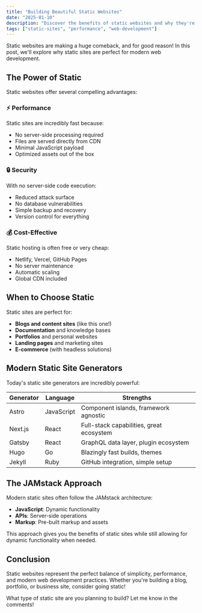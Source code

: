```yaml
---
title: "Building Beautiful Static Websites"
date: "2025-01-10"
description: "Discover the benefits of static websites and why they're perfect for blogs, portfolios, and documentation sites."
tags: ["static-sites", "performance", "web-development"]
---
```


Static websites are making a huge comeback, and for good reason! In this post, we'll explore why static sites are perfect for modern web development.

## The Power of Static

Static websites offer several compelling advantages:

### ⚡ Performance
Static sites are incredibly fast because:
- No server-side processing required
- Files are served directly from CDN
- Minimal JavaScript payload
- Optimized assets out of the box

### 🔒 Security
With no server-side code execution:
- Reduced attack surface
- No database vulnerabilities
- Simple backup and recovery
- Version control for everything

### 💰 Cost-Effective
Static hosting is often free or very cheap:
- Netlify, Vercel, GitHub Pages
- No server maintenance
- Automatic scaling
- Global CDN included

## When to Choose Static

Static sites are perfect for:

- **Blogs and content sites** (like this one!)
- **Documentation** and knowledge bases
- **Portfolios** and personal websites
- **Landing pages** and marketing sites
- **E-commerce** (with headless solutions)

## Modern Static Site Generators

Today's static site generators are incredibly powerful:

| Generator | Language | Strengths |
|-----------|----------|-----------|
| Astro | JavaScript | Component islands, framework agnostic |
| Next.js | React | Full-stack capabilities, great ecosystem |
| Gatsby | React | GraphQL data layer, plugin ecosystem |
| Hugo | Go | Blazingly fast builds, themes |
| Jekyll | Ruby | GitHub integration, simple setup |

## The JAMstack Approach

Modern static sites often follow the JAMstack architecture:

- **JavaScript**: Dynamic functionality
- **APIs**: Server-side operations
- **Markup**: Pre-built markup and assets

This approach gives you the benefits of static sites while still allowing for dynamic functionality when needed.

## Conclusion

Static websites represent the perfect balance of simplicity, performance, and modern web development practices. Whether you're building a blog, portfolio, or business site, consider going static!

What type of static site are you planning to build? Let me know in the comments!
